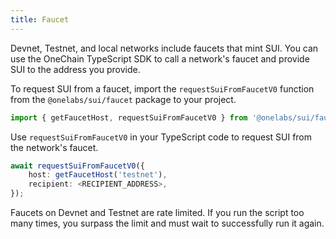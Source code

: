 ```yaml
---
title: Faucet
---
```


Devnet, Testnet, and local networks include faucets that mint SUI. You can use the OneChain TypeScript
SDK to call a network's faucet and provide SUI to the address you provide.

To request SUI from a faucet, import the `requestSuiFromFaucetV0` function from the
`@onelabs/sui/faucet` package to your project.

```typescript
import { getFaucetHost, requestSuiFromFaucetV0 } from '@onelabs/sui/faucet';
```

Use `requestSuiFromFaucetV0` in your TypeScript code to request SUI from the network's faucet.

```typescript
await requestSuiFromFaucetV0({
	host: getFaucetHost('testnet'),
	recipient: <RECIPIENT_ADDRESS>,
});
```

<Callout type="info">
	Faucets on Devnet and Testnet are rate limited. If you run the script too many times, you surpass
	the limit and must wait to successfully run it again.
</Callout>
